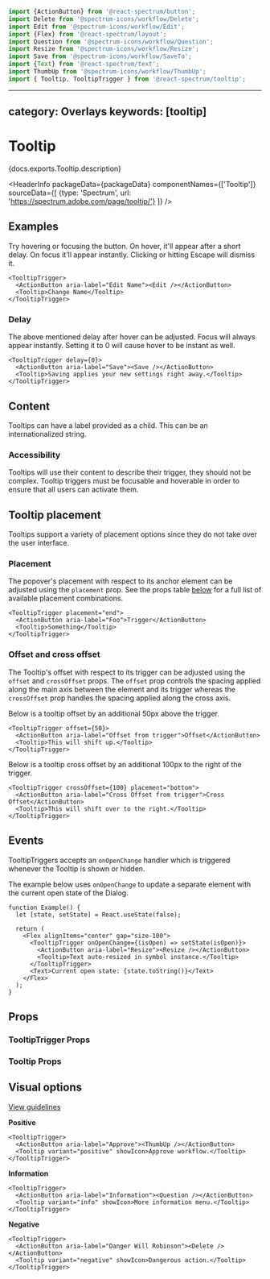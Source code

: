 <!-- Copyright 2020 Adobe. All rights reserved.
This file is licensed to you under the Apache License, Version 2.0 (the "License");
you may not use this file except in compliance with the License. You may obtain a copy
of the License at http://www.apache.org/licenses/LICENSE-2.0
Unless required by applicable law or agreed to in writing, software distributed under
the License is distributed on an "AS IS" BASIS, WITHOUT WARRANTIES OR REPRESENTATIONS
OF ANY KIND, either express or implied. See the License for the specific language
governing permissions and limitations under the License. -->



```jsx import
import {ActionButton} from '@react-spectrum/button';
import Delete from '@spectrum-icons/workflow/Delete';
import Edit from '@spectrum-icons/workflow/Edit';
import {Flex} from '@react-spectrum/layout';
import Question from '@spectrum-icons/workflow/Question';
import Resize from '@spectrum-icons/workflow/Resize';
import Save from '@spectrum-icons/workflow/SaveTo';
import {Text} from '@react-spectrum/text';
import ThumbUp from '@spectrum-icons/workflow/ThumbUp';
import { Tooltip, TooltipTrigger } from '@react-spectrum/tooltip';
```

---
category: Overlays
keywords: [tooltip]
---

# Tooltip

<p>{docs.exports.Tooltip.description}</p>

<HeaderInfo
  packageData={packageData}
  componentNames={['Tooltip']}
  sourceData={[
    {type: 'Spectrum', url: 'https://spectrum.adobe.com/page/tooltip/'}
  ]} />

## Examples
Try hovering or focusing the button. On hover, it'll appear after a short delay. On focus it'll appear instantly. Clicking or hitting Escape will dismiss it.
```tsx example
<TooltipTrigger>
  <ActionButton aria-label="Edit Name"><Edit /></ActionButton>
  <Tooltip>Change Name</Tooltip>
</TooltipTrigger>
```

### Delay
The above mentioned delay after hover can be adjusted. Focus will always appear instantly. Setting it to 0 will cause hover to be instant as well.
```tsx example
<TooltipTrigger delay={0}>
  <ActionButton aria-label="Save"><Save /></ActionButton>
  <Tooltip>Saving applies your new settings right away.</Tooltip>
</TooltipTrigger>
```

## Content

Tooltips can have a label provided as a child. This can be an internationalized string.

### Accessibility

Tooltips will use their content to describe their trigger, they should not be complex. Tooltip triggers must be focusable and hoverable in order to ensure that all users can activate them.

## Tooltip placement

Tooltips support a variety of placement options since they do not take over the user interface.

### Placement

The popover's placement with respect to its anchor element can be adjusted using the `placement`
prop. See the props table [below](#tooltiptrigger-props) for a full list of available placement combinations.

```tsx example
<TooltipTrigger placement="end">
  <ActionButton aria-label="Foo">Trigger</ActionButton>
  <Tooltip>Something</Tooltip>
</TooltipTrigger>
```

### Offset and cross offset

The Tooltip's offset with respect to its trigger can be adjusted using the `offset` and
`crossOffset` props. The `offset` prop controls the spacing applied along the main axis between the element and its
trigger whereas the `crossOffset` prop handles the spacing applied along the cross axis.

Below is a tooltip offset by an additional 50px above the trigger.
```tsx example
<TooltipTrigger offset={50}>
  <ActionButton aria-label="Offset from trigger">Offset</ActionButton>
  <Tooltip>This will shift up.</Tooltip>
</TooltipTrigger>
```
Below is a tooltip cross offset by an additional 100px to the right of the trigger.
```tsx example
<TooltipTrigger crossOffset={100} placement="bottom">
  <ActionButton aria-label="Cross Offset from trigger">Cross Offset</ActionButton>
  <Tooltip>This will shift over to the right.</Tooltip>
</TooltipTrigger>
```

## Events

TooltipTriggers accepts an `onOpenChange` handler which is triggered whenever the Tooltip is shown or hidden.

The example below uses `onOpenChange` to update a separate element with the current open state of the
Dialog.

```tsx example
function Example() {
  let [state, setState] = React.useState(false);

  return (
    <Flex alignItems="center" gap="size-100">
      <TooltipTrigger onOpenChange={(isOpen) => setState(isOpen)}>
        <ActionButton aria-label="Resize"><Resize /></ActionButton>
        <Tooltip>Text auto-resized in symbol instance.</Tooltip>
      </TooltipTrigger>
      <Text>Current open state: {state.toString()}</Text>
    </Flex>
  );
}
```

## Props

### TooltipTrigger Props
<PropTable component={docs.exports.TooltipTrigger} links={docs.links} />

### Tooltip Props
<PropTable component={docs.exports.Tooltip} links={docs.links} />

## Visual options
[View guidelines](https://spectrum.adobe.com/page/tooltip/#Table-of-options)

**Positive**
```tsx example
<TooltipTrigger>
  <ActionButton aria-label="Approve"><ThumbUp /></ActionButton>
  <Tooltip variant="positive" showIcon>Approve workflow.</Tooltip>
</TooltipTrigger>
```

**Information**
```tsx example
<TooltipTrigger>
  <ActionButton aria-label="Information"><Question /></ActionButton>
  <Tooltip variant="info" showIcon>More information menu.</Tooltip>
</TooltipTrigger>
```

**Negative**
```tsx example
<TooltipTrigger>
  <ActionButton aria-label="Danger Will Robinson"><Delete /></ActionButton>
  <Tooltip variant="negative" showIcon>Dangerous action.</Tooltip>
</TooltipTrigger>
```
